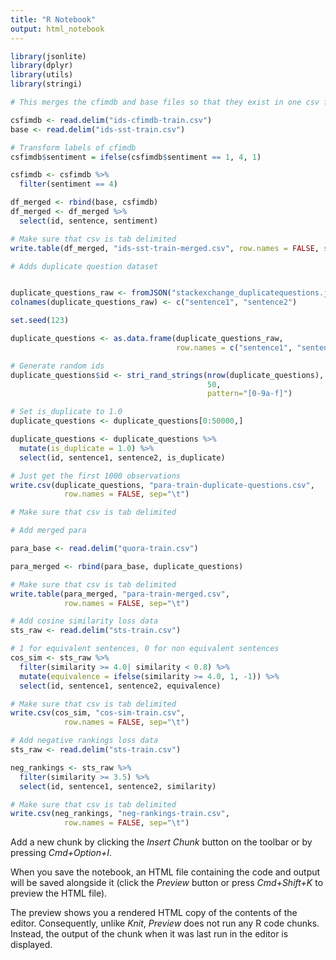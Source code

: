 ```yaml
---
title: "R Notebook"
output: html_notebook
---
```


```r
library(jsonlite)
library(dplyr)
library(utils)
library(stringi)
```

```r
# This merges the cfimdb and base files so that they exist in one csv file

csfimdb <- read.delim("ids-cfimdb-train.csv")
base <- read.delim("ids-sst-train.csv")

# Transform labels of cfimdb
csfimdb$sentiment = ifelse(csfimdb$sentiment == 1, 4, 1)

csfimdb <- csfimdb %>%
  filter(sentiment == 4)

df_merged <- rbind(base, csfimdb)
df_merged <- df_merged %>%
  select(id, sentence, sentiment)

# Make sure that csv is tab delimited
write.table(df_merged, "ids-sst-train-merged.csv", row.names = FALSE, sep="\t")
```

```r
# Adds duplicate question dataset 


duplicate_questions_raw <- fromJSON("stackexchange_duplicatequestions.json")
colnames(duplicate_questions_raw) <- c("sentence1", "sentence2")

set.seed(123)

duplicate_questions <- as.data.frame(duplicate_questions_raw,
                                     row.names = c("sentence1", "sentence2"))

# Generate random ids
duplicate_questions$id <- stri_rand_strings(nrow(duplicate_questions), 
                                            50,
                                            pattern="[0-9a-f]")

# Set is_duplicate to 1.0
duplicate_questions <- duplicate_questions[0:50000,]

duplicate_questions <- duplicate_questions %>%
  mutate(is_duplicate = 1.0) %>%
  select(id, sentence1, sentence2, is_duplicate)

# Just get the first 1000 observations
write.csv(duplicate_questions, "para-train-duplicate-questions.csv", 
            row.names = FALSE, sep="\t")
```
```r

# Make sure that csv is tab delimited

# Add merged para

para_base <- read.delim("quora-train.csv")

para_merged <- rbind(para_base, duplicate_questions)

# Make sure that csv is tab delimited
write.table(para_merged, "para-train-merged.csv", 
            row.names = FALSE, sep="\t")

```

```r
# Add cosine similarity loss data
sts_raw <- read.delim("sts-train.csv")

# 1 for equivalent sentences, 0 for non equivalent sentences
cos_sim <- sts_raw %>%
  filter(similarity >= 4.0| similarity < 0.8) %>%
  mutate(equivalence = ifelse(similarity >= 4.0, 1, -1)) %>%
  select(id, sentence1, sentence2, equivalence)

# Make sure that csv is tab delimited
write.csv(cos_sim, "cos-sim-train.csv", 
            row.names = FALSE, sep="\t")

```

```r
# Add negative rankings loss data
sts_raw <- read.delim("sts-train.csv")

neg_rankings <- sts_raw %>%
  filter(similarity >= 3.5) %>%
  select(id, sentence1, sentence2, similarity)

# Make sure that csv is tab delimited
write.csv(neg_rankings, "neg-rankings-train.csv", 
            row.names = FALSE, sep="\t")

```





Add a new chunk by clicking the *Insert Chunk* button on the toolbar or by pressing *Cmd+Option+I*.

When you save the notebook, an HTML file containing the code and output will be saved alongside it (click the *Preview* button or press *Cmd+Shift+K* to preview the HTML file). 

The preview shows you a rendered HTML copy of the contents of the editor. Consequently, unlike *Knit*, *Preview* does not run any R code chunks. Instead, the output of the chunk when it was last run in the editor is displayed.

